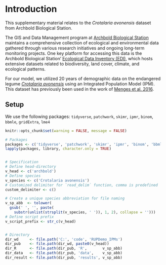 # Introduction {#intro}

This supplementary material relates to the  *Crotalaria avonensis* dataset from Archbold Biological Station.

The GIS and Data Management program at [Archbold Biological Station](https://www.archbold-station.org/gis-and-data-mgmt/) maintains a comprehensive collection of ecological and environmental data gathered through various research initiatives and ongoing long-term monitoring projects. One key platform for accessing this data is the Archbold Biological Station' [Ecological Data Inventory (EDI)](https://portal.edirepository.org/nis/home.jsp), which hosts extensive datasets related to biodiversity, land cover, climate, and ecological patterns.

For our model, we utilized 20 years of demographic data on the endangered legume [*Crotalaria avonensis*](https://portal.edirepository.org/nis/mapbrowse?packageid=edi.219.1) using an Integrated Population Model (IPM). This dataset has previously been used in the work of [Menges et al. 2016](https://bioone.org/journals/southeastern-naturalist/volume-15/issue-3/058.015.0318/Ecology-and-Conservation-of-the-Endangered-Legume-Crotalaria-avonensis-in/10.1656/058.015.0318.short).


## Setup

We use the following packages: `tidyverse`, `patchwork`, `skimr`, `ipmr`, `binom`, `bbmle`, `gridExtra`, `lme4`

```r
knitr::opts_chunk$set(warning = FALSE, message = FALSE)

# Packages
packages <- c('tidyverse', 'patchwork', 'skimr', 'ipmr', 'binom', 'bbmle', 'gridExtra', 'lme4')
lapply(packages, library, character.only = TRUE)


# Specification 
# Define head-directory 
v_head <- c('archbold')
# Define species
v_species <- c('Crotalaria avonensis')
# Customized delimiter for `read_delim` function, comma is predefined
custom_delimiter <- c()

# Create a unique species abbreviation for file naming
v_sp_abb  <- tolower(
  gsub(' ', '', paste(
    substr(unlist(strsplit(v_species, ' ')), 1, 2), collapse = '')))
# Define script prefix
v_script_prefix <- str_c(v_head)


# Directory 
dir_wd     <- file.path('C:', 'code', 'RUPDemo_IPMs')
dir_pub    <- file.path(dir_wd, paste0(v_head))
dir_R      <- file.path(dir_pub, 'R',       v_sp_abb)
dir_data   <- file.path(dir_pub, 'data',    v_sp_abb)
dir_result <- file.path(dir_pub, 'results', v_sp_abb)
```


